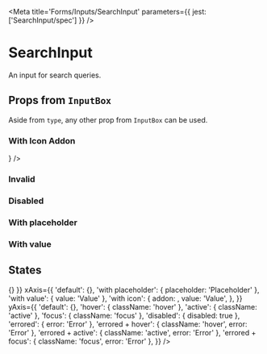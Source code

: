 

<Meta
  title='Forms/Inputs/SearchInput'
  parameters={{ jest: ['SearchInput/spec'] }}
/>

# SearchInput

An input for search queries.

<Canvas>
  <Story name='Default'>
    <SearchInput />
  </Story>
</Canvas>

<ArgsTable of={SearchInput} />

## Props from <LinkTo kind='Forms/InputBox' story='Default Story'>`InputBox`</LinkTo>

Aside from `type`, any other prop from <LinkTo kind='Forms/InputBox' story='Default Story'>`InputBox`</LinkTo> can be
used.

### With Icon Addon

<Canvas>
  <Story name='With Icon Addon'>
    <SearchInput addon={<Icon name='send' size='x20' />} />
  </Story>
</Canvas>

### Invalid

<Canvas>
  <Story name='Invalid'>
    <SearchInput error='Error' />
  </Story>
</Canvas>

### Disabled

<Canvas>
  <Story name='Disabled'>
    <SearchInput disabled />
  </Story>
</Canvas>

### With placeholder

<Canvas>
  <Story name='With Placeholder'>
    <SearchInput placeholder='Placeholder' />
  </Story>
</Canvas>

### With value

<Canvas>
  <Story name='With Value'>
    <SearchInput defaultValue='cat rooms' />
  </Story>
</Canvas>

## States

<Story name='States'>
  <PropsVariationSection
    component={SearchInput}
    common={{ onChange: () => {} }}
    xAxis={{
      'default': {},
      'with placeholder': { placeholder: 'Placeholder' },
      'with value': { value: 'Value' },
      'with icon': {
        addon: <Icon name='magnifier' size='x20' />,
        value: 'Value',
      },
    }}
    yAxis={{
      'default': {},
      'hover': { className: 'hover' },
      'active': { className: 'active' },
      'focus': { className: 'focus' },
      'disabled': { disabled: true },
      'errored': { error: 'Error' },
      'errored + hover': { className: 'hover', error: 'Error' },
      'errored + active': { className: 'active', error: 'Error' },
      'errored + focus': { className: 'focus', error: 'Error' },
    }}
  />
</Story>
